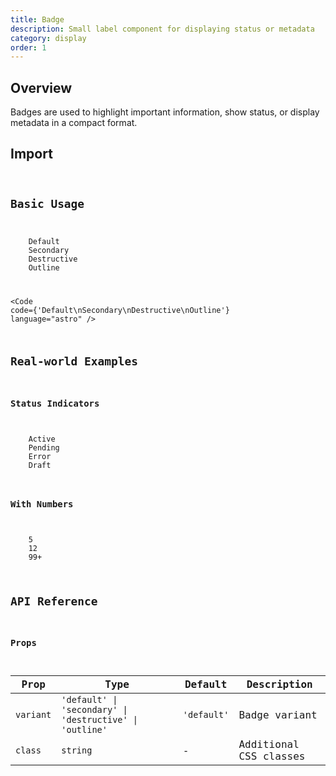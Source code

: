 ```yaml
---
title: Badge
description: Small label component for displaying status or metadata
category: display
order: 1
---
```



## Overview

Badges are used to highlight important information, show status, or display metadata in a compact format.

## Import

<Code 
    code="import Badge from '@/components/ui/feedback/Badge.astro';" 
    language="typescript" 
/>

## Basic Usage

<div class="flex gap-4 mb-6">
    <Badge variant="default">Default</Badge>
    <Badge variant="secondary">Secondary</Badge>
    <Badge variant="destructive">Destructive</Badge>
    <Badge variant="outline">Outline</Badge>
</div>

<Code 
    code={'<Badge variant="default">Default</Badge>\n<Badge variant="secondary">Secondary</Badge>\n<Badge variant="destructive">Destructive</Badge>\n<Badge variant="outline">Outline</Badge>'}
    language="astro" 
/>

## Real-world Examples

### Status Indicators

<div class="flex gap-4 mb-6">
    <Badge variant="default">Active</Badge>
    <Badge variant="secondary">Pending</Badge>
    <Badge variant="destructive">Error</Badge>
    <Badge variant="outline">Draft</Badge>
</div>

### With Numbers

<div class="flex gap-4 mb-6">
    <Badge variant="destructive">5</Badge>
    <Badge variant="default">12</Badge>
    <Badge variant="secondary">99+</Badge>
</div>

## API Reference

### Props

| Prop | Type | Default | Description |
|------|------|---------|-------------|
| `variant` | `'default' \| 'secondary' \| 'destructive' \| 'outline'` | `'default'` | Badge variant |
| `class` | `string` | - | Additional CSS classes |